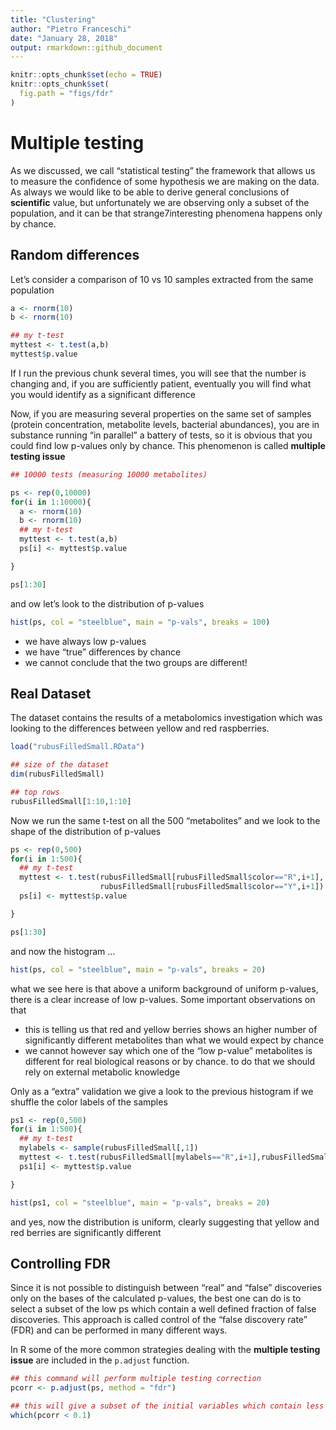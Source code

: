 ```yaml
---
title: "Clustering"
author: "Pietro Franceschi"
date: "January 28, 2018"
output: rmarkdown::github_document
---
```


```r
knitr::opts_chunk$set(echo = TRUE)
knitr::opts_chunk$set(
  fig.path = "figs/fdr"
)
```


# Multiple testing 
As we discussed, we call "statistical testing" the framework that allows us to measure the confidence of some hypothesis we are making on the data. As always we would like to be able to derive general conclusions of **scientific** value, but unfortunately we are observing only a subset of the population, and it can be that strange7interesting phenomena happens only by chance.

## Random differences
Let's consider a comparison of 10 vs 10 samples extracted from the same population

```r
a <- rnorm(10)
b <- rnorm(10)

## my t-test
myttest <- t.test(a,b)
myttest$p.value

```

If I run the previous chunk several times, you will see that the number is changing and, if you are sufficiently patient, eventually you will find what you would identify as a significant difference 

Now, if you are measuring several properties on the same set of samples (protein concentration, metabolite levels, bacterial abundances), you are in substance running "in parallel" a battery of tests, so it is obvious that you could find low p-values only by chance. This phenomenon is called **multiple testing issue**

```r
## 10000 tests (measuring 10000 metabolites)

ps <- rep(0,10000)
for(i in 1:10000){
  a <- rnorm(10)
  b <- rnorm(10)
  ## my t-test
  myttest <- t.test(a,b)
  ps[i] <- myttest$p.value

}

ps[1:30]
```

and ow let's look to the distribution of p-values

```r
hist(ps, col = "steelblue", main = "p-vals", breaks = 100)
```

* we have always low p-values
* we have "true" differences by chance 
* we cannot conclude that the two groups are different!


## Real Dataset

The dataset contains the results of a metabolomics investigation which was looking to the differences between yellow and red raspberries. 

```r
load("rubusFilledSmall.RData")

## size of the dataset
dim(rubusFilledSmall)

## top rows
rubusFilledSmall[1:10,1:10]
```

Now we run the same t-test on all the 500 "metabolites" and we look to the shape of the distribution of p-values

```r
ps <- rep(0,500)
for(i in 1:500){
  ## my t-test
  myttest <- t.test(rubusFilledSmall[rubusFilledSmall$color=="R",i+1],
                    rubusFilledSmall[rubusFilledSmall$color=="Y",i+1])
  ps[i] <- myttest$p.value

}

ps[1:30]
```

and now the histogram ...


```r
hist(ps, col = "steelblue", main = "p-vals", breaks = 20)
```

what we see here is that above a uniform background of uniform p-values, there is a clear increase of low p-values. Some important observations on that

* this is telling us that red and yellow berries shows an higher number of significantly different metabolites than what we would expect by chance
* we cannot however say which one of the "low p-value" metabolites is different for real biological reasons or by chance. to do that we should rely on external metabolic knowledge


Only as a "extra" validation we give a look to the previous histogram if we shuffle the color labels of the samples

```r
ps1 <- rep(0,500)
for(i in 1:500){
  ## my t-test
  mylabels <- sample(rubusFilledSmall[,1])
  myttest <- t.test(rubusFilledSmall[mylabels=="R",i+1],rubusFilledSmall[mylabels=="Y",i+1])
  ps1[i] <- myttest$p.value

}

hist(ps1, col = "steelblue", main = "p-vals", breaks = 20)

```

and yes, now the distribution is uniform, clearly suggesting that yellow and red berries are significantly different

## Controlling FDR
Since it is not possible to distinguish between "real" and "false" discoveries only on the bases of the calculated p-values, the best one can do is to select a subset of the low ps which contain a well defined fraction of false discoveries. This approach is called control of the "false discovery rate" (FDR) and can be performed in many different ways.

In R some of the more common strategies dealing with the __multiple testing issue__ are included in the `p.adjust` function.

```r

## this command will perform multiple testing correction
pcorr <- p.adjust(ps, method = "fdr")

## this will give a subset of the initial variables which contain less than the 10% of false positives
which(pcorr < 0.1)



```





